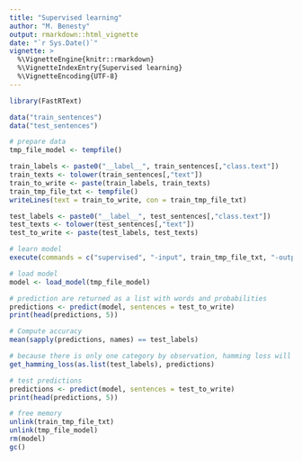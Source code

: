 ```yaml
---
title: "Supervised learning"
author: "M. Benesty"
output: rmarkdown::html_vignette
date: "`r Sys.Date()`"
vignette: >
  %\VignetteEngine{knitr::rmarkdown}
  %\VignetteIndexEntry{Supervised learning}
  %\VignetteEncoding{UTF-8}
---
```


```r
library(FastRText)

data("train_sentences")
data("test_sentences")

# prepare data
tmp_file_model <- tempfile()

train_labels <- paste0("__label__", train_sentences[,"class.text"])
train_texts <- tolower(train_sentences[,"text"])
train_to_write <- paste(train_labels, train_texts)
train_tmp_file_txt <- tempfile()
writeLines(text = train_to_write, con = train_tmp_file_txt)

test_labels <- paste0("__label__", test_sentences[,"class.text"])
test_texts <- tolower(test_sentences[,"text"])
test_to_write <- paste(test_labels, test_texts)

# learn model
execute(commands = c("supervised", "-input", train_tmp_file_txt, "-output", tmp_file_model, "-dim", 20, "-lr", 1, "-epoch", 20, "-wordNgrams", 2, "-verbose", 1))

# load model
model <- load_model(tmp_file_model)

# prediction are returned as a list with words and probabilities
predictions <- predict(model, sentences = test_to_write)
print(head(predictions, 5))

# Compute accuracy
mean(sapply(predictions, names) == test_labels)

# because there is only one category by observation, hamming loss will be the same
get_hamming_loss(as.list(test_labels), predictions)

# test predictions
predictions <- predict(model, sentences = test_to_write)
print(head(predictions, 5))

# free memory
unlink(train_tmp_file_txt)
unlink(tmp_file_model)
rm(model)
gc()
```
